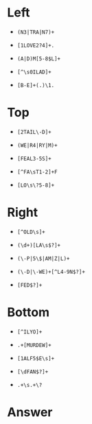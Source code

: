 # Left
  
  * `(N3|TRA|N7)+`
  
  * `[1LOVE2?4]+.`
  
  * `(A|D)M[5-8$L]+`
  
  * `[^\s0ILAD]+`
  
  * `[B-E]+(.)\1.`
  
# Top

  * `[2TAIL\-D]+`
  
  * `(WE|R4|RY|M)+`
  
  * `[FEAL3-5S]+`
  
  * `[^FA\sT1-2]+F`
  
  * `[LO\s\?5-8]+`

# Right

  * `[^OLD\s]+`
  
  * `(\d+)[LA\s$?]+`
  
  * `(\-P|5\$|AM|Z|L)+`
  
  * `(\-D|\-WE)+[^L4-9N$?]+`
  
  * `[FED$?]+`
  
# Bottom

  * `[^ILYO]+`
  
  * `.+[MURDEW]+`  
  
  * `[1ALF5$E\s]+`
  
  * `[\dFAN$?]+`
  
  * `.+\s.+\?`

# Answer

